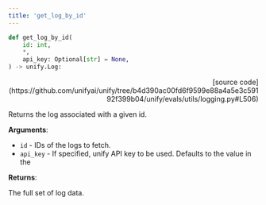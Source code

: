 ```yaml
---
title: 'get_log_by_id'
---
```


```python
def get_log_by_id(
    id: int,
    *,
    api_key: Optional[str] = None,
) -> unify.Log:
```

<p align="right">[source code](https://github.com/unifyai/unify/tree/b4d390ac00fd6f9599e88a4a5e3c59192f399b04/unify/evals/utils/logging.py#L506)</p>

Returns the log associated with a given id.

**Arguments**:

- `id` - IDs of the logs to fetch.
- `api_key` - If specified, unify API key to be used. Defaults to the value in the



**Returns**:

The full set of log data.
